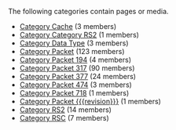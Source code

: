 <!-- DO NOT EDIT THIS FILE, CODE AUTOMATICALLY GENERATED BY category.sh -->
The following categories contain pages or media.
* [[Category Cache]] (3 members)
* [[Category Category RS2]] (1 members)
* [[Category Data Type]] (3 members)
* [[Category Packet]] (123 members)
* [[Category Packet 194]] (4 members)
* [[Category Packet 317]] (90 members)
* [[Category Packet 377]] (24 members)
* [[Category Packet 474]] (3 members)
* [[Category Packet 718]] (1 members)
* [[Category Packet {{{revision}}}]] (1 members)
* [[Category RS2]] (14 members)
* [[Category RSC]] (7 members)

